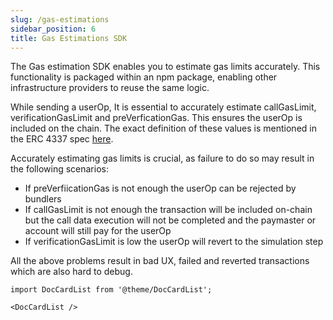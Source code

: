 ```yaml
---
slug: /gas-estimations
sidebar_position: 6
title: Gas Estimations SDK
---
```

The Gas estimation SDK enables you to estimate gas limits accurately. This functionality is packaged within an npm package, enabling other infrastructure providers to reuse the same logic.

While sending a userOp, It is essential to accurately estimate callGasLimit, verificationGasLimit and preVerficationGas. This ensures the userOp is included on the chain.
The exact definition of these values is mentioned in the ERC 4337 spec [here](https://eips.ethereum.org/EIPS/eip-4337#useroperation).

Accurately estimating gas limits is crucial, as failure to do so may result in the following scenarios:

- If preVerfiicationGas is not enough the userOp can be rejected by bundlers
- If callGasLimit is not enough the transaction will be included on-chain but the call data execution will not be completed and the paymaster or account will still pay for the userOp
- If verificationGasLimit is low the userOp will revert to the simulation step

All the above problems result in bad UX, failed and reverted transactions which are also hard to debug.

```mdx-code-block
import DocCardList from '@theme/DocCardList';

<DocCardList />
```
